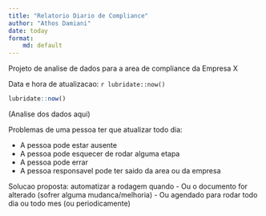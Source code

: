 ```yaml
---
title: "Relatorio Diario de Compliance"
author: "Athos Damiani"
date: today
format:
    md: default
---
```


Projeto de analise de dados para a area de compliance da Empresa X

Data e hora de atualizacao: `r lubridate::now()`

```r
lubridate::now()
```

(Analise dos dados aqui)

Problemas de uma pessoa ter que atualizar todo dia:

- A pessoa pode estar ausente
- A pessoa pode esquecer de rodar alguma etapa
- A pessoa pode errar
- A pessoa responsavel pode ter saido da area ou da empresa

Solucao proposta: automatizar a rodagem quando 
- Ou o documento for alterado (sofrer alguma mudanca/melhoria)
- Ou agendado para rodar todo dia ou todo mes (ou periodicamente)
